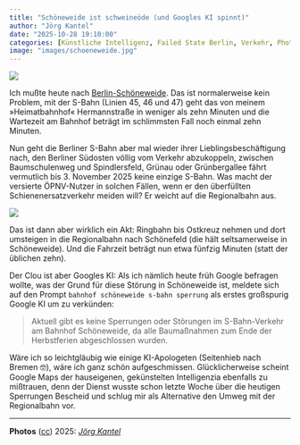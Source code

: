 ```yaml
---
title: "Schöneweide ist schweineöde (und Googles KI spinnt)"
author: "Jörg Kantel"
date: "2025-10-28 19:10:00"
categories: [Künstliche Intelligenz, Failed State Berlin, Verkehr, Photographie]
image: "images/schoeneweide.jpg"
---
```


[![](images/schoeneweide-b.jpg)](https://www.flickr.com/photos/schockwellenreiter/54886037851/)

Ich mußte heute nach [Berlin-Schöneweide](https://de.wikipedia.org/wiki/Berlin-Sch%C3%B6neweide). Das ist normalerweise kein Problem, mit der S-Bahn (Linien 45, 46 und 47) geht das von meinem »Heimatbahnhof« Hermannstraße in weniger als zehn Minuten und die Wartezeit am Bahnhof beträgt im schlimmsten Fall noch einmal zehn Minuten.

Nun geht die Berliner S-Bahn aber mal wieder ihrer Lieblingsbeschäftigung nach, den Berliner Südosten völlig vom Verkehr abzukoppeln, zwischen Baumschulenweg und Spindlersfeld, Grünau oder Grünbergallee fährt vermutlich bis 3. November 2025 keine einzige S-Bahn. Was macht der versierte ÖPNV-Nutzer in solchen Fällen, wenn er den überfüllten Schienenersatzverkehr meiden will? Er weicht auf die Regionalbahn aus.

[![](images/regionalbahn.jpg)](https://www.flickr.com/photos/schockwellenreiter/54886037701/)

Das ist dann aber wirklich ein Akt: Ringbahn bis Ostkreuz nehmen und dort umsteigen in die Regionalbahn nach Schönefeld (die hält seltsamerweise in Schöneweide). Und die Fahrzeit beträgt nun etwa fünfzig Minuten (statt der üblichen zehn).

Der Clou ist aber Googles KI: Als ich nämlich heute früh Google befragen wollte, was der Grund für diese Störung in Schöneweide ist, meldete sich auf den Prompt `bahnhof schöneweide s-bahn sperrung` als erstes großspurig Google KI um zu verkünden:

>Aktuell gibt es keine Sperrungen oder Störungen im S-Bahn-Verkehr am Bahnhof Schöneweide, da alle Baumaßnahmen zum Ende der Herbstferien abgeschlossen wurden.

Wäre ich so leichtgläubig wie einige KI-Apologeten (Seitenhieb nach Bremen&nbsp;🤓), wäre ich ganz schön aufgeschmissen. Glücklicherweise scheint Google Maps der hauseigenen, gekünstelten Intelligenzia ebenfalls zu mißtrauen, denn der Dienst wusste schon letzte Woche über die heutigen Sperrungen Bescheid und schlug mir als Alternative den Umweg mit der Regionalbahn vor.

---

**Photos** ([cc](https://creativecommons.org/licenses/by-sa/4.0/deed.de)) 2025: *[Jörg Kantel](http://cognitiones.kantel-chaos-team.de/cv.html)*